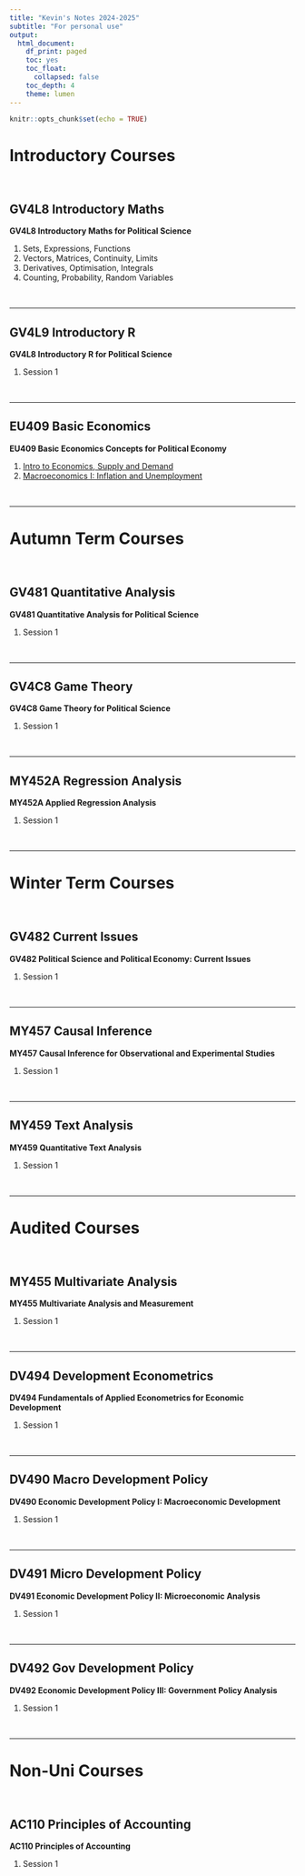 ```yaml
---
title: "Kevin's Notes 2024-2025"
subtitle: "For personal use"
output:
  html_document:
    df_print: paged
    toc: yes
    toc_float:
      collapsed: false
    toc_depth: 4
    theme: lumen
---
```


```r
knitr::opts_chunk$set(echo = TRUE)
```

```{=html}
<style>
  body .main-container {
    max-width: 1100px;
  }
</style>
```
# Introductory Courses

<br />

## GV4L8 Introductory Maths

**GV4L8 Introductory Maths for Political Science**

1.  Sets, Expressions, Functions
2.  Vectors, Matrices, Continuity, Limits
3.  Derivatives, Optimisation, Integrals
4.  Counting, Probability, Random Variables

<br />

------------------------------------------------------------------------

## GV4L9 Introductory R

**GV4L8 Introductory R for Political Science**

1.  Session 1

<br />

------------------------------------------------------------------------

## EU409 Basic Economics

**EU409 Basic Economics Concepts for Political Economy**

1.  [Intro to Economics, Supply and Demand](https://kevinli03.github.io/notes/EU409/1.html)
2.  [Macroeconomics I: Inflation and Unemployment](https://kevinli03.github.io/notes/EU409/2.html)

<br />

------------------------------------------------------------------------

# Autumn Term Courses

<br />

## GV481 Quantitative Analysis

**GV481 Quantitative Analysis for Political Science**

1.  Session 1

<br />

------------------------------------------------------------------------

## GV4C8 Game Theory

**GV4C8 Game Theory for Political Science**

1.  Session 1

<br />

------------------------------------------------------------------------

## MY452A Regression Analysis

**MY452A Applied Regression Analysis**

1.  Session 1

<br />

------------------------------------------------------------------------

# Winter Term Courses

<br />

## GV482 Current Issues

**GV482 Political Science and Political Economy: Current Issues**

1.  Session 1

<br />

------------------------------------------------------------------------

## MY457 Causal Inference

**MY457 Causal Inference for Observational and Experimental Studies**

1.  Session 1

<br />

------------------------------------------------------------------------

## MY459 Text Analysis

**MY459 Quantitative Text Analysis**

1.  Session 1

<br />

------------------------------------------------------------------------

# Audited Courses

<br />

## MY455 Multivariate Analysis

**MY455 Multivariate Analysis and Measurement**

1.  Session 1

<br />

------------------------------------------------------------------------

## DV494 Development Econometrics

**DV494 Fundamentals of Applied Econometrics for Economic Development**

1.  Session 1

<br />

------------------------------------------------------------------------

## DV490 Macro Development Policy

**DV490 Economic Development Policy I: Macroeconomic Development**

1.  Session 1

<br />

------------------------------------------------------------------------

## DV491 Micro Development Policy

**DV491 Economic Development Policy II: Microeconomic Analysis**

1.  Session 1

<br />

------------------------------------------------------------------------

## DV492 Gov Development Policy

**DV492 Economic Development Policy III: Government Policy Analysis**

1.  Session 1

<br />

------------------------------------------------------------------------

# Non-Uni Courses

<br />

## AC110 Principles of Accounting

**AC110 Principles of Accounting**

1.  Session 1

<br />
